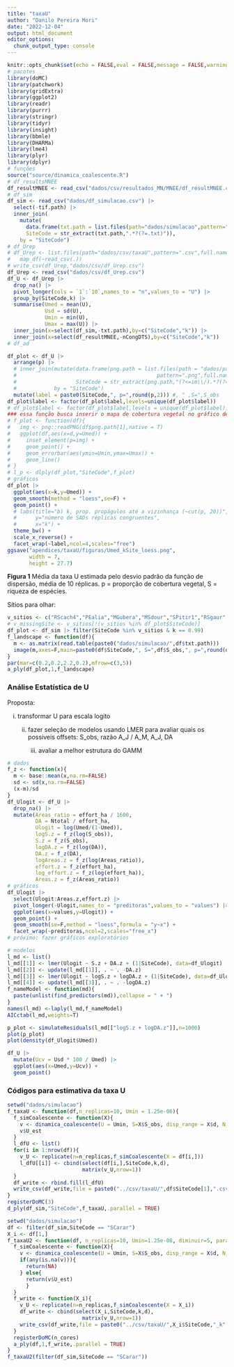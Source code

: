```yaml
---
title: "taxaU"
author: "Danilo Pereira Mori"
date: "2022-12-04"
output: html_document
editor_options: 
  chunk_output_type: console
---
```


```r
knitr::opts_chunk$set(echo = FALSE,eval = FALSE,message = FALSE,warning = FALSE)
# pacotes
library(doMC)
library(patchwork)
library(gridExtra)
library(ggplot2)
library(readr)
library(purrr)
library(stringr)
library(tidyr)
library(insight)
library(bbmle)
library(DHARMa)
library(lme4)
library(plyr)
library(dplyr)
# funções
source("source/dinamica_coalescente.R")
# df_resultsMNEE
df_resultMNEE <- read_csv("dados/csv/resultados_MN/MNEE/df_resultMNEE.csv")
# df_sim
df_sim <- read_csv("dados/df_simulacao.csv") |> 
  select(-tif.path) |> 
  inner_join(
    mutate(
      data.frame(txt.path = list.files(path="dados/simulacao",pattern=".txt")),
      SiteCode = str_extract(txt.path,".*?(?=.txt)")),
    by = "SiteCode")
# df_Urep
# df_Urep <- list.files(path="dados/csv/taxaU",pattern=".csv",full.names = T) |> 
#   map_df(~read_csv(.))
# write_csv(df_Urep,"dados/csv/df_Urep.csv")
df_Urep <- read_csv("dados/csv/df_Urep.csv")
df_U <- df_Urep |> 
  drop_na() |> 
  pivot_longer(cols = `1`:`10`,names_to = "n",values_to = "U") |> 
  group_by(SiteCode,k) |> 
  summarise(Umed = mean(U),
            Usd = sd(U),
            Umin = min(U),
            Umax = max(U)) |> 
  inner_join(x=select(df_sim,-txt.path),by=c("SiteCode","k")) |> 
  inner_join(x=select(df_resultMNEE,-nCongDTS),by=c("SiteCode","k"))
# df_ad

```


```r
df_plot <- df_U |> 
  arrange(p) |> 
  # inner_join(mutate(data.frame(png.path = list.files(path = "dados/paisagens/png_land_sim",
  #                                             pattern=".png",full.names=T)),
  #                   SiteCode = str_extract(png.path,"(?<=im\\/).*?(?=\\.png)")),
  #            by = "SiteCode")
  mutate(label = paste0(SiteCode,", p=",round(p,2))) #, " ,S=",S_obs
df_plot$label <- factor(df_plot$label,levels=unique(df_plot$label))
# df_plot$label <- factor(df_plot$label,levels = unique(df_plot$label))
### essa função busca inserir o mapa de cobertura vegetal no gráfico de taxa U
# f_plot <- function(df){
#   img <- png::readPNG(df$png.path[1],native = T)
#   ggplot(df,aes(x=d,y=Umed)) +
#     inset_element(p=img) +
#     geom_point() +
#     geom_errorbar(aes(ymin=Umin,ymax=Umax)) +
#     geom_line() 
# }
# l_p <- dlply(df_plot,"SiteCode",f_plot)
# gráficos
df_plot |> 
  ggplot(aes(x=k,y=Umed)) +
  geom_smooth(method = "loess",se=F) +
  geom_point() +
  # labs(title="b) k, prop. propágulos até a vizinhança (~cut(p, 20))",
  #      y="número de SADs réplicas congruentes",
  #      x="k") +
  theme_bw() +
  scale_x_reverse() +
  facet_wrap(~label,ncol=4,scales="free")
ggsave("apendices/taxaU/figuras/Umed_kSite_loess.png",
       width = 7,
       height = 27.7)
```

__Figura 1__ Média da taxa U estimada pelo desvio padrão da função de dispersão, média de 10 réplicas. p = proporção de cobertura vegetal, S = riqueza de espécies.

Sítios para olhar:

```r
v_sitios <- c("RScach4","PEalia","MGubera","MSdour","SPitir1","RSgaur","PRsapo","PRdiam3","RSfaxi","RSvsol","SPcara3","PRanto11","PRanto8","SPeec1","SPpecb1")
# v_missingSite <- v_sitios[!(v_sitios %in% df_plot$SiteCode)]
df_plot <- df_sim |> filter(SiteCode %in% v_sitios & k == 0.99)
f_landscape <- function(df){
  m <- as.matrix(read.table(paste0("dados/simulacao/",df$txt.path)))
  image(m,axes=F,main=paste0(df$SiteCode,", S=",df$S_obs,", p=",round(df$p,3)),zlim=c(0,2))
}
par(mar=c(0.2,0.2,2.2,0.2),mfrow=c(3,5))
a_ply(df_plot,1,f_landscape)
```


### Análise Estatística de U

<p>Proposta:</p>
<p>i) transformar U para escala logito</p>
<p>ii) fazer seleção de modelos usando LMER para avaliar quais os possíveis offsets: S_obs, razão A_J / A_M, A_J, DA</p>
<p>iii) avaliar a melhor estrutura do GAMM </p>

```r
# dados
f_z <- function(x){
  m <- base::mean(x,na.rm=FALSE)
  sd <- sd(x,na.rm=FALSE)
  (x-m)/sd
}
df_Ulogit <- df_U |> 
  drop_na() |> 
  mutate(Areas_ratio = effort_ha / 1600,
         DA = Ntotal / effort_ha,
         Ulogit = log(Umed/(1-Umed)),
         logS.z = f_z(log(S_obs)),
         S.z = f_z(S_obs),
         logDA.z = f_z(log(DA)),
         DA.z = f_z(DA),
         logAreas.z = f_z(log(Areas_ratio)),
         effort.z = f_z(effort_ha),
         log_effort.z = f_z(log(effort_ha)),
         Areas.z = f_z(Areas_ratio))
# gráficos
df_Ulogit |> 
  select(Ulogit:Areas.z,effort.z) |> 
  pivot_longer(-Ulogit,names_to = "preditoras",values_to = "values") |> 
  ggplot(aes(x=values,y=Ulogit)) +
  geom_point() +
  geom_smooth(se=F,method = "loess",formula = "y~x") +
  facet_wrap(~preditoras,ncol=2,scales="free_x")
# próximo: fazer gráficos exploratórios 
```


```r
# modelos
l_md <- list()
l_md[[1]] <- lmer(Ulogit ~ S.z + DA.z + (1|SiteCode), data=df_Ulogit)
l_md[[2]] <- update(l_md[[1]], . ~ . -DA.z)
l_md[[3]] <- lmer(Ulogit ~ logS.z + logDA.z + (1|SiteCode), data=df_Ulogit)
l_md[[4]] <- update(l_md[[3]], . ~ . -logDA.z)
f_nameModel <- function(md){
  paste(unlist(find_predictors(md)),collapse = " + ")
}
names(l_md) <-laply(l_md,f_nameModel)
AICctab(l_md,weights=T)
```


```r
p_plot <- simulateResiduals(l_md[["logS.z + logDA.z"]],n=1000)
plot(p_plot)
plot(density(df_Ulogit$Umed))
```

```r
df_U |> 
  mutate(Ucv = Usd * 100 / Umed) |> 
  ggplot(aes(x=Umed,y=Ucv)) +
  geom_point()
```


### Códigos para estimativa da taxa U

```r
setwd("dados/simulacao")
f_taxaU <- function(df,n_replicas=10, Umin = 1.25e-06){
  f_simCoalescente <- function(X){
    v <- dinamica_coalescente(U = Umin, S=X$S_obs, disp_range = X$d, N_simul=1,landscape = X$txt.path)
    v$U_est
  }
  l_dfU <- list()
  for(i in 1:nrow(df)){
    v_U <- replicate(n=n_replicas,f_simCoalescente(X = df[i,]))
    l_dfU[[i]] <- cbind(select(df[i,],SiteCode,k,d),
                        matrix(v_U,nrow=1))
  }
  df_write <- rbind.fill(l_dfU)
  write_csv(df_write,file = paste0("../csv/taxaU/",df$SiteCode[1],".csv"))
}
registerDoMC(3)
d_ply(df_sim,"SiteCode",f_taxaU,.parallel = TRUE)
```

```r
setwd("dados/simulacao")
df <- filter(df_sim,SiteCode == "SCarar")
X_i <- df[1,]
f_taxaU2 <- function(df, n_replicas=10, Umin=1.25e-08, diminuir=5, parallel=TRUE, n_cores=3){
  f_simCoalescente <- function(X){
    v <- dinamica_coalescente(U = Umin, S=X$S_obs, disp_range = X$d, N_simul=1,landscape = X$txt.path, decay = diminuir)
    if(any(is.na(v))){
      return(NA)
    } else{
      return(v$U_est)
      }
  }
  f_write <- function(X_i){
    v_U <- replicate(n=n_replicas,f_simCoalescente(X = X_i))
    df_write <- cbind(select(X_i,SiteCode,k,d),
                        matrix(v_U,nrow=1))
    write_csv(df_write,file = paste0("../csv/taxaU/",X_i$SiteCode,"_k",round(X_i$k,2),".csv"))
  }
  registerDoMC(n_cores)
  a_ply(df,1,f_write,.parallel = TRUE)
}
f_taxaU2(filter(df_sim,SiteCode == "SCarar"))
```


